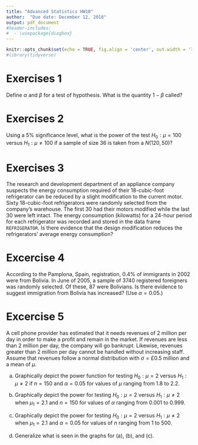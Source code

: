 ```yaml
---
title: "Advanced Statistics HW10"
author:  "Due date: December 12, 2018"
output: pdf_document
#header-includes:
#  - \usepackage{diagbox}
---
```


```r
knitr::opts_chunk$set(echo = TRUE, fig.align = 'center', out.width = '75%', fig.asp = .75)
#library(tidyverse)
```

# Exercises 1

Define $\alpha$ and $\beta$ for a test of hypothesis. What is the quantity $1-\beta$ called?

# Exercises 2

Using a 5% significance level, what is the power of the test 
$H_0: \mu = 100$ versus $H_1: \mu \ne 100$ if a sample of size 36 is taken from a $N(120, 50)$?

# Exercises 3

The research and development department of an appliance company suspects the energy consumption required of their 18-cubic-foot refrigerator can be reduced by a slight modification to the current motor. Sixty 18-cubic-foot refrigerators were randomly selected from
the company's warehouse. The first 30 had their motors modified while the last 30 were left intact. The energy consumption (kilowatts) for a 24-hour period for each refrigerator was recorded and stored in the data frame `REFRIGERATOR`. Is there evidence that the design modification reduces the refrigerators' average energy consumption?

# Excercise 4

According to the Pamplona, Spain, registration, 0.4% of immigrants in 2002 were from Bolivia. In June of 2005, a sample of 3740 registered foreigners was randomly selected. Of these, 87 were Bolivians. Is there evidence to suggest immigration from Bolivia has increased? (Use $\alpha = 0.05$.)

# Excercise 5

A cell phone provider has estimated that it needs revenues of \pounds 2 million per day in order to make a profit and remain in the market. If revenues are less than \pounds 2 million per day, the company will go bankrupt. Likewise, revenues greater than \pounds 2 million per day cannot be handled without increasing staff. Assume that revenues follow a normal distribution with $\sigma=\pounds 0.5$ million and a mean of $\mu$.

(a) Graphically depict the power function for testing $H_0: \mu=2$ versus $H_1:\mu \ne 2$ if $n = 150$ and $\alpha=0.05$ for values of $\mu$ ranging from 1.8 to 2.2.

(b) Graphically depict the power for testing  $H_0: \mu=2$ versus $H_1:\mu \ne 2$ when $\mu_1=2.1$ and $n = 150$ for values of $\alpha$ ranging from 0.001 to 0.999.

(c) Graphically depict the power for testing  $H_0: \mu=2$ versus $H_1:\mu \ne 2$ when $\mu_1=2.1$ and $\alpha=0.05$ for values of $n$ ranging from 1 to 500.

(d) Generalize what is seen in the graphs for (a), (b), and (c).
